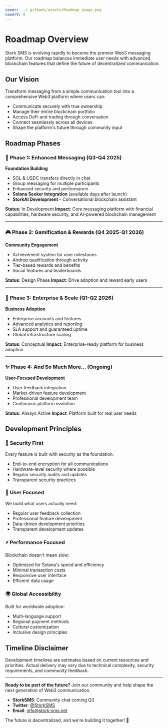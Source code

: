 ```yaml
---
cover: ../.gitbook/assets/Roadmap image.png
coverY: 0
---
```


# Roadmap Overview

Stork SMS is evolving rapidly to become the premier Web3 messaging platform. Our roadmap balances immediate user needs with advanced blockchain features that define the future of decentralized communication.

## Our Vision

Transform messaging from a simple communication tool into a comprehensive Web3 platform where users can:

* Communicate securely with true ownership
* Manage their entire blockchain portfolio
* Access DeFi and trading through conversation
* Connect seamlessly across all devices
* Shape the platform's future through community input

## Roadmap Phases

### 🚀 **Phase 1: Enhanced Messaging** (Q3-Q4 2025)

**Foundation Building**

* SOL & USDC transfers directly in chat
* Group messaging for multiple participants
* Enhanced security and performance
* **Solana Seeker Integration** (available days after launch)
* **StorkAI Development** - Conversational blockchain assistant

**Status**: In Development **Impact**: Core messaging platform with financial capabilities, hardware security, and AI-powered blockchain management

***

### 🎮 **Phase 2: Gamification & Rewards** (Q4 2025-Q1 2026)

**Community Engagement**

* Achievement system for user milestones
* Airdrop qualification through activity
* Tier-based rewards and benefits
* Social features and leaderboards

**Status**: Design Phase **Impact**: Drive adoption and reward early users

***

### 🏢 **Phase 3: Enterprise & Scale** (Q1-Q2 2026)

**Business Adoption**

* Enterprise accounts and features
* Advanced analytics and reporting
* SLA support and guaranteed uptime
* Global infrastructure scaling

**Status**: Conceptual **Impact**: Enterprise-ready platform for business adoption

***

### ✨ **Phase 4: And So Much More...** (Ongoing)

**User-Focused Development**

* User feedback integration
* Market-driven feature development
* Professional development team
* Continuous platform evolution

**Status**: Always Active **Impact**: Platform built for real user needs

## Development Principles

### 🔐 **Security First**

Every feature is built with security as the foundation:

* End-to-end encryption for all communications
* Hardware-level security where possible
* Regular security audits and updates
* Transparent security practices

### 👥 **User Focused**

We build what users actually need:

* Regular user feedback collection
* Professional feature development
* Data-driven development priorities
* Transparent development updates

### ⚡ **Performance Focused**

Blockchain doesn't mean slow:

* Optimized for Solana's speed and efficiency
* Minimal transaction costs
* Responsive user interface
* Efficient data usage

### 🌍 **Global Accessibility**

Built for worldwide adoption:

* Multi-language support
* Regional payment methods
* Cultural customization
* Inclusive design principles

## Timeline Disclaimer

Development timelines are estimates based on current resources and priorities. Actual delivery may vary due to technical complexity, security requirements, and community feedback.

***

**Ready to be part of the future?** Join our community and help shape the next generation of Web3 communication.

* **StorkSMS**: Community chat coming Q3
* **Twitter**: [@StorkSMS](https://twitter.com/storksms)
* **Email**: [info@stork-sms.net](mailto:info@stork-sms.net)

The future is decentralized, and we're building it together! 🚀
